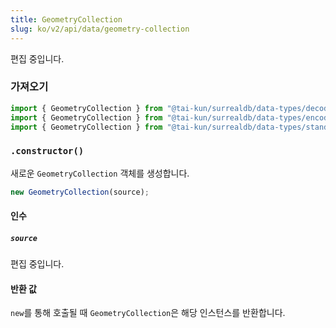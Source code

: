 ```yaml
---
title: GeometryCollection
slug: ko/v2/api/data/geometry-collection
---
```



편집 중입니다.

### 가져오기

```ts
import { GeometryCollection } from "@tai-kun/surrealdb/data-types/decode-only";
import { GeometryCollection } from "@tai-kun/surrealdb/data-types/encodable";
import { GeometryCollection } from "@tai-kun/surrealdb/data-types/standard";
```

### `.constructor()`

새로운 `GeometryCollection` 객체를 생성합니다.

```ts
new GeometryCollection(source);
```

#### 인수

##### `source`

편집 중입니다.

#### 반환 값

`new`를 통해 호출될 때 `GeometryCollection`은 해당 인스턴스를 반환합니다.
